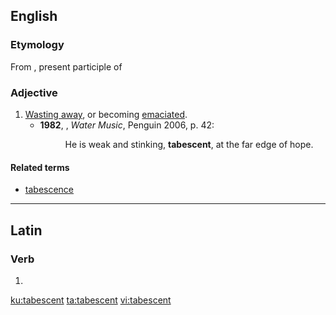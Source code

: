 ==English==

===Etymology===
From {{etyl|la|en}} {{m|la|tabescens}}, present participle of {{m|la|tabesco|tabescere}}

===Adjective===
{{en-adj}}

# [[waste away|Wasting away]], or becoming [[emaciated]]. {{defdate|from 19th c.}}
#* '''1982''', {{w|TC Boyle}}, ''Water Music'', Penguin 2006, p. 42:
#*: He is weak and stinking, '''tabescent''', at the far edge of hope.

====Related terms====
* [[tabescence]]

----

==Latin==

===Verb===
{{la-verb-form|tābēscent}}

# {{inflection of|tābēscō||3|p|futr|actv|indc|lang=la}}

[[ku:tabescent]]
[[ta:tabescent]]
[[vi:tabescent]]